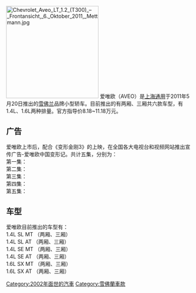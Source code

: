 {{unreferenced|time=2011-08-18T03:48:54+00:00}}
[[File:Chevrolet_Aveo_LT_1.2_(T300)_–_Frontansicht,_6._Oktober_2011,_Mettmann.jpg|250px]]
爱唯欧（AVEO）是[[上海通用|上海通用]]于2011年5月20日推出的[[雪佛兰|雪佛兰]]品牌小型轿车。目前推出的有两厢、三厢共六款车型，有1.4L、1.6L两种排量。官方指导价8.18~11.18万元。

== 广告 ==
爱唯欧上市后，配合《变形金刚3》的上映，在全国各大电视台和视频网站推出宣传广告-爱唯欧中国变形记。共计五集，分别为：<br />

第一集：<br />

第二集：<br />

第三集：<br />

第四集：<br />

第五集：<br />


== 车型 ==
爱唯欧目前推出的车型有：<br />

1.4L SL MT （两厢、三厢）<br />

1.4L SL AT （两厢、三厢）<br />

1.4L SE MT （两厢、三厢）<br />

1.4L SE AT （两厢、三厢）<br />

1.6L SX MT （两厢、三厢）<br />

1.6L SX AT （两厢、三厢）<br />


[[Category:2002年面世的汽車|Category:2002年面世的汽車]]
[[Category:雪佛蘭車款|Category:雪佛蘭車款]]